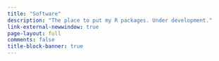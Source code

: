 ```yaml
---
title: "Software"
description: "The place to put my R packages. Under development."
link-external-newwindow: true
page-layout: full
comments: false
title-block-banner: true
---
```

